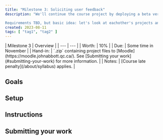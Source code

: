 ```yaml
---
title: "Milestone 3: Soliciting user feedback"
description: "We'll continue the course project by deploying a beta version of our application that other users can download, install, fork, etc.

Requirements TBD, but basic idea: let's look at eachother's projects and make contributions/suggestions/guidance and learn how to incorporate those things in your work."
created: 2023-08-11
tags: [ "tag1", "tag2" ]
---
```


<div class="first-col-header">
| Milestone 3 | Overview |
| --- | --- |
| Worth: | 10% |
| Due: | Some time in November |
| Hand-in: | `.zip` containing project files to [Moodle](https://moodle.johnabbott.qc.ca/). See [Submitting your work](#submitting-your-work) for more information. |
| Notes: | [Course late penalty](/about/syllabus) applies. |
</div>

## Goals

## Setup

## Instructions

## Submitting your work

